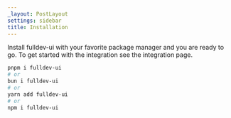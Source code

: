 ```yaml
---
_layout: PostLayout
settings: sidebar
title: Installation
---
```



Install fulldev-ui with your favorite package manager and you are ready to go. To get started with the integration see the <Link href="/integration">integration page.</Link>

```bash
pnpm i fulldev-ui
# or
bun i fulldev-ui
# or
yarn add fulldev-ui
# or
npm i fulldev-ui
```
